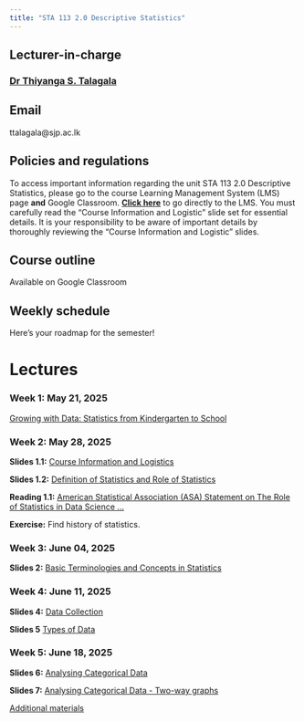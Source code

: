 ```yaml
---
title: "STA 113 2.0 Descriptive Statistics"
---
```


## Lecturer-in-charge

### [Dr Thiyanga S. Talagala](https://thiyanga.netlify.app/)

## Email

ttalagala\@sjp.ac.lk

## Policies and regulations

To access important information regarding the unit STA 113 2.0 Descriptive Statistics, please go to the course Learning Management System (LMS) page **and** Google Classroom. [**Click here**](https://lms.fas.sjp.ac.lk/enrol/index.php?id=3646) to go directly to the LMS. You must carefully read the "Course Information and Logistic" slide set for essential details. It is your responsibility to be aware of important details by thoroughly reviewing the "Course Information and Logistic" slides.

## Course outline

Available on Google Classroom

## Weekly schedule

Here’s your roadmap for the semester!

# Lectures

### Week 1: May 21, 2025

[Growing with Data: Statistics from Kindergarten to School](https://thiyangt.github.io/DS2025/#/title-slide)

### Week 2: May 28, 2025

**Slides 1.1:** [Course Information and Logistics](./week0/index.html)

**Slides 1.2:** [Definition of Statistics and Role of Statistics](./week1/index.html)

**Reading 1.1:** [American Statistical Association (ASA) Statement on The Role of Statistics in Data Science ...](https://www.amstat.org/docs/default-source/amstat-documents/the-role-of-statistics-in-data-science-and-artificial-intelligence.pdf)

**Exercise:** Find history of statistics.

### Week 3: June 04, 2025

**Slides 2:** [Basic Terminologies and Concepts in Statistics](./week2/index.html)

### Week 4: June 11, 2025

**Slides 4:** [Data Collection](./Week3/index.html)

**Slides 5** [Types of Data](./week4/index.html)

### Week 5: June 18, 2025


**Slides 6:** [Analysing Categorical Data](./week5/index.html)


**Slides 7:** [Analysing Categorical Data - Two-way graphs](./week6/index.html)

[Additional materials](./week5/tables.pdf)


